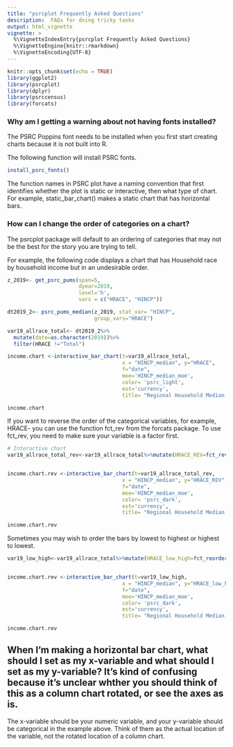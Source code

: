 ```yaml
---
title: "psrcplot Frequently Asked Questions"
description:  FAQs for doing tricky tasks
output: html_vignette
vignette: >
  %\VignetteIndexEntry{psrcplot Frequently Asked Questions}
  %\VignetteEngine{knitr::rmarkdown}
  %\VignetteEncoding{UTF-8}
---
```


```r
knitr::opts_chunk$set(echo = TRUE)
library(ggplot2)
library(psrcplot)
library(dplyr)
library(psrccensus)
library(forcats)
```

### Why am I getting a warning about not having fonts installed?

The PSRC Poppins font needs to be installed when you first start creating charts because it is not built into R.

The following function will install PSRC fonts.

```r
install_psrc_fonts()
```


The function names in PSRC plot have a naming convention that first identifies whether the plot is static or interactive, then what type of chart. For example, static_bar_chart() makes a static chart that has horizontal bars.

### How can I change the order of categories on a chart?

The psrcplot package will default to an ordering of categories that may not be the best for the story you are trying to tell.

For example, the following code displays a chart that has Household race by household income but in an undesirable order.

```r
z_2019<- get_psrc_pums(span=5,
                       dyear=2019,
                       level='h',
                       vars = c("HRACE", "HINCP"))

dt2019_2<- psrc_pums_median(z_2019, stat_var= "HINCP",
                            group_vars="HRACE")

var19_allrace_total<- dt2019_2%>%
  mutate(date=as.character(2019))%>%
  filter(HRACE !="Total")

income.chart <-interactive_bar_chart(t=var19_allrace_total, 
                                     x = "HINCP_median", y="HRACE",
                                     f="date",
                                     moe='HINCP_median_moe',
                                     color= 'psrc_light',
                                     est='currency',
                                     title= "Regional Household Median Income by Race, weird order")

income.chart
```

If you want to reverse the order of the categorical variables, for example, HRACE- you can use the function fct_rev from the forcats package.  To use fct_rev, you need to make sure your variable is a factor first.


```r
# Interactive chart
var19_allrace_total_rev<-var19_allrace_total%>%mutate(HRACE_REV=fct_rev(as.factor(HRACE)))


income.chart.rev <-interactive_bar_chart(t=var19_allrace_total_rev, 
                                     x = "HINCP_median", y="HRACE_REV",
                                     f="date",
                                     moe='HINCP_median_moe',
                                     color= 'psrc_dark',
                                     est='currency',
                                     title= "Regional Household Median Income by Race, better order")

income.chart.rev
```


Sometimes you may wish to order the bars by lowest to highest or highest to lowest.
```r
var19_low_high<-var19_allrace_total%>%mutate(HRACE_low_high=fct_reorder(HRACE, -HINCP_median))


income.chart.rev <-interactive_bar_chart(t=var19_low_high, 
                                     x = "HINCP_median", y="HRACE_low_high",
                                     f="date",
                                     moe='HINCP_median_moe',
                                     color= 'psrc_dark',
                                     est='currency',
                                     title= "Regional Household Median Income by Race, better order")

income.chart.rev

```
## When I'm making a horizontal bar chart, what should I set as my x-variable and what should I set as my y-variable? It's kind of confusing because it's unclear whther you should think of this as a column chart rotated, or see the axes as is.

The x-variable should be your numeric variable, and your y-variable should be categorical in the example above. Think of them as the actual location of the variable, not the rotated location of a column chart.

